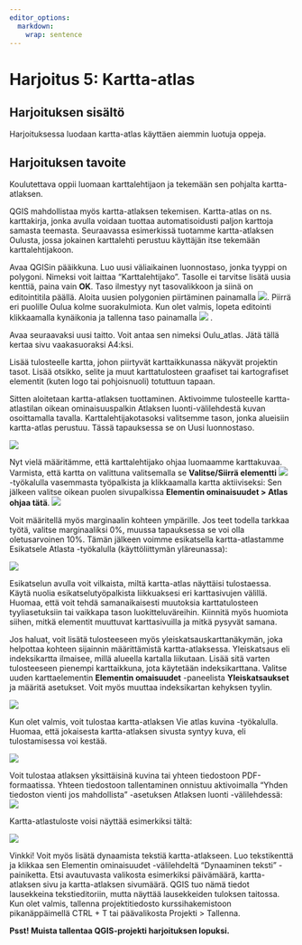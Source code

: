 ```yaml
---
editor_options: 
  markdown: 
    wrap: sentence
---
```


# Harjoitus 5: Kartta-atlas

## Harjoituksen sisältö

Harjoituksessa luodaan kartta-atlas käyttäen aiemmin luotuja oppeja.

## Harjoituksen tavoite

Koulutettava oppii luomaan karttalehtijaon ja tekemään sen pohjalta kartta-atlaksen.

QGIS mahdollistaa myös kartta-atlaksen tekemisen.
Kartta-atlas on ns.
karttakirja, jonka avulla voidaan tuottaa automatisoidusti paljon karttoja samasta teemasta.
Seuraavassa esimerkissä tuotamme kartta-atlaksen Oulusta, jossa jokainen karttalehti perustuu käyttäjän itse tekemään karttalehtijakoon.

Avaa QGISin pääikkuna.
Luo uusi väliaikainen luonnostaso, jonka tyyppi on polygoni.
Nimeksi voit laittaa "Karttalehtijako".
Tasolle ei tarvitse lisätä uusia kenttiä, paina vain **OK**.
Taso ilmestyy nyt tasovalikkoon ja siinä on editointitila päällä.
Aloita uusien polygonien piirtäminen painamalla ![](img/harjoitus5/img1.png).
Piirrä eri puolille Oulua kolme suorakulmiota.
Kun olet valmis, lopeta editointi klikkaamalla kynäikonia ja tallenna taso painamalla ![](img/harjoitus5/img2.png)
.

Avaa seuraavaksi uusi taitto.
Voit antaa sen nimeksi Oulu_atlas.
Jätä tällä kertaa sivu vaakasuoraksi A4:ksi.

Lisää tulosteelle kartta, johon piirtyvät karttaikkunassa näkyvät projektin tasot.
Lisää otsikko, selite ja muut karttatulosteen graafiset tai kartografiset elementit (kuten logo tai pohjoisnuoli) totuttuun tapaan.

Sitten aloitetaan kartta-atlaksen tuottaminen.
Aktivoimme tulosteelle kartta-atlastilan oikean ominaisuuspalkin Atlaksen luonti-välilehdestä kuvan osoittamalla tavalla.
Karttalehtijakotasoksi valitsemme tason, jonka alueisiin kartta-atlas perustuu.
Tässä tapauksessa se on Uusi luonnostaso.

![](img/harjoitus5/img3.png)

Nyt vielä määritämme, että karttalehtijako ohjaa luomaamme karttakuvaa.
Varmista, että kartta on valittuna valitsemalla se **Valitse/Siirrä elementti** ![](img/harjoitus5/img4.png) -työkalulla vasemmasta työpalkista ja klikkaamalla kartta aktiiviseksi: Sen jälkeen valitse oikean puolen sivupalkissa **Elementin ominaisuudet \> Atlas ohjaa tätä**. ![](img/harjoitus5/img5.png)

Voit määritellä myös marginaalin kohteen ympärille.
Jos teet todella tarkkaa työtä, valitse marginaaliksi 0%, muussa tapauksessa se voi olla oletusarvoinen 10%.
Tämän jälkeen voimme esikatsella kartta-atlastamme Esikatsele Atlasta -työkalulla (käyttöliittymän yläreunassa):

![](img/harjoitus5/img6.jpg)

Esikatselun avulla voit vilkaista, miltä kartta-atlas näyttäisi tulostaessa.
Käytä nuolia esikatselutyöpalkista liikkuaksesi eri karttasivujen välillä.
Huomaa, että voit tehdä samanaikaisesti muutoksia karttatulosteen tyyliasetuksiin tai vaikkapa tason luokitteluväreihin.
Kiinnitä myös huomiota siihen, mitkä elementit muuttuvat karttasivuilla ja mitkä pysyvät samana.

Jos haluat, voit lisätä tulosteeseen myös yleiskatsauskarttanäkymän, joka helpottaa kohteen sijainnin määrittämistä kartta-atlaksessa.
Yleiskatsaus eli indeksikartta ilmaisee, millä alueella kartalla liikutaan.
Lisää sitä varten tulosteeseen pienempi karttaikkuna, jota käytetään indeksikarttana.
Valitse uuden karttaelementin **Elementin omaisuudet** -paneelista **Yleiskatsaukset** ja määritä asetukset.
Voit myös muuttaa indeksikartan kehyksen tyylin.

![](img/harjoitus5/img7.png)

Kun olet valmis, voit tulostaa kartta-atlaksen Vie atlas kuvina -työkalulla.
Huomaa, että jokaisesta kartta-atlaksen sivusta syntyy kuva, eli tulostamisessa voi kestää.

![](img/harjoitus5/img8.png)

Voit tulostaa atlaksen yksittäisinä kuvina tai yhteen tiedostoon PDF-formaatissa.
Yhteen tiedostoon tallentaminen onnistuu aktivoimalla "Yhden tiedoston vienti jos mahdollista" -asetuksen Atlaksen luonti -välilehdessä: ![](img/harjoitus5/img9.png)

Kartta-atlastuloste voisi näyttää esimerkiksi tältä:

![](img/harjoitus5/img10.png)

::: hint-box
Vinkki!
Voit myös lisätä dynaamista tekstiä kartta-atlakseen.
Luo tekstikenttä ja klikkaa sen Elementin ominaisuudet -välilehdeltä "Dynaaminen teksti" -painiketta.
Etsi avautuvasta valikosta esimerkiksi päivämäärä, kartta-atlaksen sivu ja kartta-atlaksen sivumäärä.
QGIS tuo nämä tiedot lausekkeina tekstieditoriin, mutta näyttää lausekkeiden tuloksen taitossa.
Kun olet valmis, tallenna projektitiedosto kurssihakemistoon pikanäppäimellä CTRL + T tai päävalikosta Projekti \> Tallenna.
:::

::: hint-box
**Psst! Muista tallentaa QGIS-projekti harjoituksen lopuksi.**
:::
